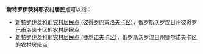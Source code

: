 '''新特罗伊茨科耶农村居民点'''可以指：
* [[新特罗伊茨科耶农村居民点_(彼得罗巴甫洛夫卡区)|新特罗伊茨科耶农村居民点 (彼得罗巴甫洛夫卡区)]]，俄罗斯沃罗涅日州彼得罗巴甫洛夫卡区的农村居民点
* [[新特罗伊茨科耶农村居民点_(捷尔诺夫卡区)|新特罗伊茨科耶农村居民点 (捷尔诺夫卡区)]]，俄罗斯沃罗涅日州捷尔诺夫卡区的农村居民点

{{disambig|cat=俄语译名消歧义}}